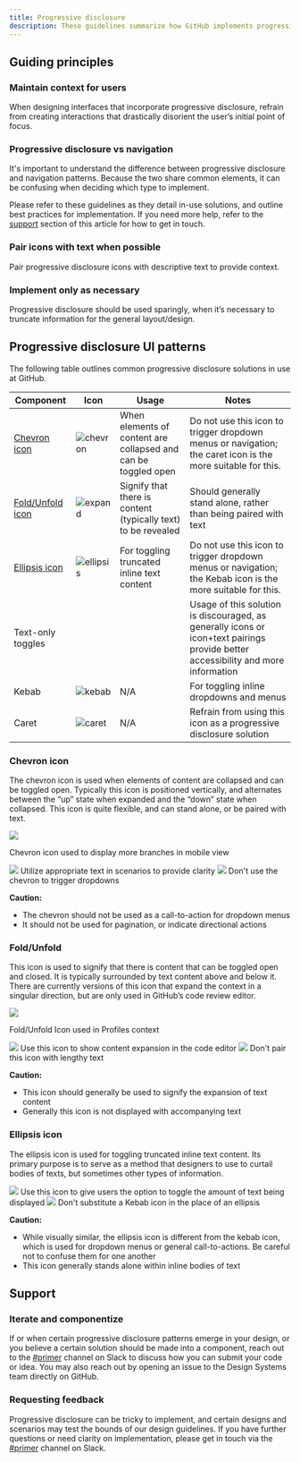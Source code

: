 ```yaml
---
title: Progressive disclosure
description: These guidelines summarize how GitHub implements progressive disclosure—an interaction design pattern that hides/shows information—as well as guiding principles, best practices, and implementation support.
---
```




## Guiding principles

### Maintain context for users

When designing interfaces that incorporate progressive disclosure, refrain from creating interactions that drastically disorient the user’s initial point of focus.

### Progressive disclosure vs navigation

It's important to understand the difference between progressive disclosure and navigation patterns. Because the two share common elements, it can be confusing when deciding which type to implement.

Please refer to these guidelines as they detail in-use solutions, and outline best practices for implementation. If you need more help, refer to the [support](#support) section of this article for how to get in touch.

### Pair icons with text when possible

Pair progressive disclosure icons with descriptive text to provide context.

### Implement only as necessary

Progressive disclosure should be used sparingly, when it’s necessary to truncate information for the general layout/design.

## Progressive disclosure UI patterns

The following table outlines common progressive disclosure solutions in use at GitHub.

| Component                       | Icon                                                                                                              | Usage                                                          | Notes                                                                                                                             |
| ------------------------------- | ----------------------------------------------------------------------------------------------------------------- | -------------------------------------------------------------- | --------------------------------------------------------------------------------------------------------------------------------- |
| [Chevron icon](#chevron-icon)   | ![chevron](https://user-images.githubusercontent.com/24916540/52089727-1ae9d480-2564-11e9-8291-1ee9d3225427.png)  | When elements of content are collapsed and can be toggled open | Do not use this icon to trigger dropdown menus or navigation; the caret icon is the more suitable for this.                       |
| [Fold/Unfold icon](#foldunfold) | ![expand](https://user-images.githubusercontent.com/24916540/52089724-1a513e00-2564-11e9-84f8-eba077f6abfc.png)   | Signify that there is content (typically text) to be revealed  | Should generally stand alone, rather than being paired with text                                                                  |
| [Ellipsis icon](#ellipsis-icon) | ![ellipsis](https://user-images.githubusercontent.com/24916540/52089725-1ae9d480-2564-11e9-8d29-1dc28740924a.png) | For toggling truncated inline text content                     | Do not use this icon to trigger dropdown menus or navigation; the Kebab icon is the more suitable for this.                       |
| Text-only toggles               |                                                                                                                   |                                                                | Usage of this solution is discouraged, as generally icons or icon+text pairings provide better accessibility and more information |
| Kebab                           | ![kebab](https://user-images.githubusercontent.com/24916540/52089726-1ae9d480-2564-11e9-984b-2d304cc0d46e.png)    | N/A                                                            | For toggling inline dropdowns and menus                                                                                           |
| Caret                           | ![caret](https://user-images.githubusercontent.com/24916540/52089723-1a513e00-2564-11e9-8179-420bba7922e7.png)    | N/A                                                            | Refrain from using this icon as a progressive disclosure solution                                                                 |

### Chevron icon

The chevron icon is used when elements of content are collapsed and can be toggled open. Typically this icon is positioned vertically, and alternates between the “up” state when expanded and the “down” state when collapsed. This icon is quite flexible, and can stand alone, or be paired with text.

<Box display="flex" alignItems="center" flexDirection="column" my={5}>
  <Box
    borderWidth="1px"
    borderStyle="solid"
    borderColor="border.default"
    borderRadius={2}
    width={9 / 12}
    mb={2}
    overflow="hidden"
  >
    <img src="https://user-images.githubusercontent.com/24916540/52079947-8a9f9580-254b-11e9-9e64-72a2a38f5ebd.png" />
  </Box>
  <p>Chevron icon used to display more branches in mobile view</p>
</Box>

<DoDontContainer>
  <Do>
    <img src="https://user-images.githubusercontent.com/24916540/52094309-7b344280-2573-11e9-8f1a-d28cf78a0351.png" />
    <Caption>Utilize appropriate text in scenarios to provide clarity</Caption>
  </Do>
  <Dont>
    <img src="https://user-images.githubusercontent.com/24916540/52088378-892c9800-2560-11e9-9e36-0e72599da28a.png" />
    <Caption>Don't use the chevron to trigger dropdowns</Caption>
  </Dont>
</DoDontContainer>

**Caution:**

- The chevron should not be used as a call-to-action for dropdown menus
- It should not be used for pagination, or indicate directional actions

### Fold/Unfold

This icon is used to signify that there is content that can be toggled open and closed. It is typically surrounded by text content above and below it. There are currently versions of this icon that expand the context in a singular direction, but are only used in GitHub’s code review editor.

<Box display="flex" alignItems="center" flexDirection="column" my={5}>
  <Box
    borderWidth="1px"
    borderStyle="solid"
    borderColor="border.default"
    borderRadius={2}
    width={9 / 12}
    mb={2}
    overflow="hidden"
  >
    <img src="https://user-images.githubusercontent.com/24916540/52096167-c43bc500-257a-11e9-9e20-a0371eb83720.png" />
  </Box>
  <p>Fold/Unfold Icon used in Profiles context</p>
</Box>

<DoDontContainer>
  <Do>
    <img src="https://user-images.githubusercontent.com/24916540/52096601-47114f80-257c-11e9-92fc-d5a12f980372.png" />
    <Caption>Use this icon to show content expansion in the code editor</Caption>
  </Do>
  <Dont>
    <img src="https://user-images.githubusercontent.com/24916540/52090486-5b4a5200-2566-11e9-8f29-3c26f3787409.png" />
    <Caption>Don't pair this icon with lengthy text</Caption>
  </Dont>
</DoDontContainer>

**Caution:**

- This icon should generally be used to signify the expansion of text content
- Generally this icon is not displayed with accompanying text

### Ellipsis icon

The ellipsis icon is used for toggling truncated inline text content. Its primary purpose is to serve as a method that designers to use to curtail bodies of texts, but sometimes other types of information.

<DoDontContainer>
  <Do>
    <img src="https://user-images.githubusercontent.com/24916540/52093713-14ae2500-2571-11e9-9893-819b563639b1.png" />
    <Caption>Use this icon to give users the option to toggle the amount of text being displayed</Caption>
  </Do>
  <Dont>
    <img src="https://user-images.githubusercontent.com/24916540/52093714-1546bb80-2571-11e9-8799-9260792e40f5.png" />
    <Caption>Don't substitute a Kebab icon in the place of an ellipsis</Caption>
  </Dont>
</DoDontContainer>

**Caution:**

- While visually similar, the ellipsis icon is different from the kebab icon, which is used for dropdown menus or general call-to-actions. Be careful not to confuse them for one another
- This icon generally stands alone within inline bodies of text

## Support

### Iterate and componentize

If or when certain progressive disclosure patterns emerge in your design, or you believe a certain solution should be made into a component, reach out to the [#primer](https://github.slack.com/archives/CSGAVNZ19) channel on Slack to discuss how you can submit your code or idea. You may also reach out by opening an issue to the Design Systems team directly on GitHub.

### Requesting feedback

Progressive disclosure can be tricky to implement, and certain designs and scenarios may test the bounds of our design guidelines. If you have further questions or need clarity on implementation, please get in touch via the [#primer](https://github.slack.com/archives/CSGAVNZ19) channel on Slack.
